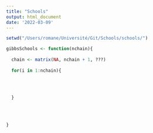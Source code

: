 ```yaml
---
title: "Schools"
output: html_document
date: '2022-03-09'
---
```


```r
setwd("/Users/romane/Université/Git/Schools/schools/")
```

```r
gibbsSchools <- function(nchain){
  
  chain <- matrix(NA, nchain + 1, ???)
  
  for(i in 1:nchain){
    
    
    
    
  }
  
  
  
  
}
```

















